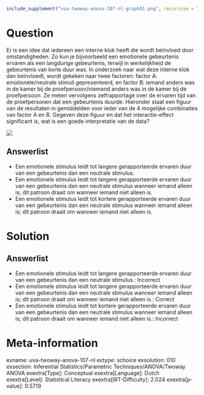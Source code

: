 ```r
include_supplement("uva-twoway-anova-107-nl-graph01.png", recursive = TRUE)
```

Question
========

Er is een idee dat iedereen een interne klok heeft die wordt beïnvloed
door omstandigheden. Zo kun je bijvoorbeeld een emotionele gebeurtenis
ervaren als een langdurige gebeurtenis, terwijl in werkelijkheid de
gebeurtenis van korte duur was. In onderzoek naar wat deze interne klok
dan beïnvloedt, wordt gekeken naar twee factoren: factor A:
emotionele/neutrale stimuli gepresenteerd, en factor B: iemand anders
was in de kamer bij de proefpersoon/niemand anders was in de kamer bij
de proefpersoon. Ze meten vervolgens zelfrapportage over de ervaren tijd
van de proefpersonen dat een gebeurtenis duurde. Hieronder staat een
figuur van de resultaten in gemiddelden voor ieder van de 4 mogelijke
combinaties van factor A en B. Gegeven deze figuur en dat het
interactie-effect significant is, wat is een goede interpretatie van de
data?

![](uva-twoway-anova-107-nl-graph01.png)

Answerlist
----------

* Een emotionele stimulus leidt tot langere gerapporteerde ervaren duur van een gebeurtenis dan een neutrale stimulus.
* Een emotionele stimulus leidt tot langere gerapporteerde ervaren duur van een gebeurtenis dan een neutrale stimulus wanneer iemand alleen is; dit patroon draait om wanneer iemand niet alleen is.
* Een emotionele stimulus leidt tot kortere gerapporteerde ervaren duur van een gebeurtenis dan een neutrale stimulus wanneer iemand alleen is; dit patroon draait om wanneer iemand niet alleen is.

Solution
========

Answerlist
----------

* Een emotionele stimulus leidt tot langere gerapporteerde ervaren duur van een gebeurtenis dan een neutrale stimulus.: Incorrect
* Een emotionele stimulus leidt tot langere gerapporteerde ervaren duur van een gebeurtenis dan een neutrale stimulus wanneer iemand alleen is; dit patroon draait om wanneer iemand niet alleen is.: Correct
* Een emotionele stimulus leidt tot kortere gerapporteerde ervaren duur van een gebeurtenis dan een neutrale stimulus wanneer iemand alleen is; dit patroon draait om wanneer iemand niet alleen is.: Incorrect

Meta-information
================
exname: uva-twoway-anova-107-nl
extype: schoice
exsolution: 010
exsection: Inferential Statistics/Parametric Techniques/ANOVA/Twoway ANOVA
exextra[Type]: Conceptual
exextra[Language]: Dutch
exextra[Level]: Statistical Literacy
exextra[IRT-Difficulty]: 2.024
exextra[p-value]: 0.5719
